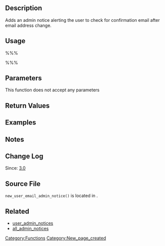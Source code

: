 {{Stub}}
== Description ==

Adds an admin notice alerting the user to check for confirmation email after email address change.

== Usage ==
%%%<?php new_user_email_admin_notice(); ?>%%%
== Parameters ==
This function does not accept any parameters
== Return Values ==

== Examples ==

== Notes ==

== Change Log ==
Since: [[Version 3.0|3.0]]

== Source File ==
<tt>new_user_email_admin_notice()</tt> is located in {{Trac|wp-admin/includes/ms.php}}.

== Related ==
* [[Plugin_API/Action_Reference/user_admin_notices|user_admin_notices]]
* [[Plugin_API/Action_Reference/all_admin_notices|all_admin_notices]]

{{Tag Footer}}

[[Category:Functions]]

[[Category:New_page_created]]